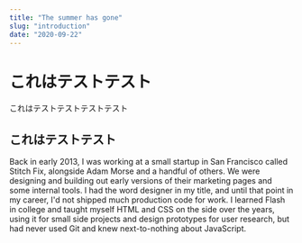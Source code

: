 ```yaml
---
title: "The summer has gone"
slug: "introduction"
date: "2020-09-22"
---
```


# これはテストテスト

これはテストテストテストテスト

## これはテストテスト

Back in early 2013, I was working at a small startup in San Francisco called Stitch Fix, alongside Adam Morse and a handful of others. We were designing and building out early versions of their marketing pages and some internal tools. I had the word designer in my title, and until that point in my career, I'd not shipped much production code for work. I learned Flash in college and taught myself HTML and CSS on the side over the years, using it for small side projects and design prototypes for user research, but had never used Git and knew next-to-nothing about JavaScript.
